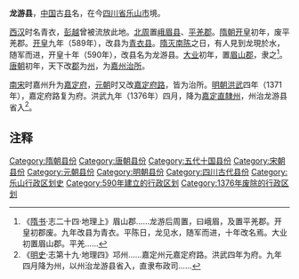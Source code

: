 {{NoteTA
|1=zh-hans:龙游;zh-hant:龍遊
}}

'''龙游县'''，[[中国|中国]]古[[县|县]]名，在今[[四川省|四川省]][[乐山市|乐山市]]境。

[[西汉|西汉]]时名青衣，[[彭越|彭越]]曾被流放此地。[[北周|北周]]置[[峨眉县_(北周)|峨眉县]]、[[平羌郡|平羌郡]]。[[隋朝|隋朝]][[开皇|开皇]]初年，废平羌郡。[[开皇|开皇]]九年（589年），改县为[[青衣县|青衣县]]。[[隋灭南陈|隋灭南陈]]之日，有人見到龙現於水，随军而进，开皇十年（590年），改县名为龙游县。[[大业_(年号)|大业]]初年，置[[眉山郡|眉山郡]]，隶之<ref>《[[隋书|隋书]]·志二十四·地理上》眉山郡......龙游后周置，曰峨眉，及置平羌郡。开皇初郡废。九年改县为青衣。平陈日，龙见水，随军而进，十年改名焉。大业初置眉山郡。平羌......</ref>。[[唐朝|唐朝]]初年，天下改[[郡|郡]]为[[州|州]]，为[[嘉州_(北周)|嘉州]][[治所|治所]]。

[[南宋|南宋]]时嘉州升为[[嘉定府|嘉定府]]，[[元朝|元朝]]时又改[[嘉定府路|嘉定府路]]，皆为治所。[[明朝|明朝]][[洪武|洪武]]四年（1371年），嘉定府路复为府。洪武九年（1376年）四月，降为[[嘉定直隸州|嘉定直隸州]]，州治龙游县省入<ref>《[[明史|明史]]·志第十九·地理四》邛州......嘉定州元嘉定府路。洪武四年为府。九年四月降为州，以州治龙游县省入，直隶布政司......</ref>。

== 注释 ==

{{Reflist|2}}

[[Category:隋朝县份|Category:隋朝县份]]
[[Category:唐朝县份|Category:唐朝县份]]
[[Category:五代十国县份|Category:五代十国县份]]
[[Category:宋朝县份|Category:宋朝县份]]
[[Category:元朝县份|Category:元朝县份]]
[[Category:明朝县份|Category:明朝县份]]
[[Category:四川古代县份|Category:四川古代县份]]
[[Category:乐山行政区划史|Category:乐山行政区划史]]
[[Category:590年建立的行政区划|Category:590年建立的行政区划]]
[[Category:1376年废除的行政区划|Category:1376年废除的行政区划]]